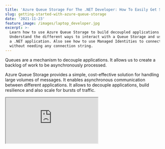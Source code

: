 ```yaml
---
title: 'Azure Queue Storage For The .NET Developer: How To Easily Get Started'
slug: getting-started-with-azure-queue-storage
date: '2021-11-23'
feature_image: /images/laptop_developer.jpg
excerpt: >-
  Learn how to use Azure Queue Storage to build decoupled applications.
  Understand the different ways to interact with a Queue Storage and use it from
  a .NET application. Also see how to use Managed Identities to connect to Queue
  without needing any connection string.
---
```

Queues are a mechanism to decouple applications. It allows us to create a backlog of work to be asynchronously processed.

Azure Queue Storage provides a simple, cost-effective solution for handling large volumes of messages. It enables asynchronous communication between different applications. It allows to decouple applications, build resilience and also scale for bursts of traffic.

<iframe src="https://www.youtube.com/embed/5oTX6srQdOE" />

In this post, let's explore how to create Azure Queue Storage and use this from an ASP NET Core application. The steps are very much the same if you look to use this from any .NET application.

## Creating a Queue

To start using the Queue, let's first create it in Azure. The easiest way is to create it using the Azure portal.

In a real-world application, you can use scripts to automate this or, even better, use Infrastructure as Code (IAC) to automate these from your build and deploy pipeline.

But for now, let's head over to the Azure Portal and search from 'Azure Storage Account'.

An Azure Queue Storage lives under a Storage account in Azure. To create a queue, we first need to create a storage account.

![Create an Azure Storage Account from Azure Portal](/images/azure_storage_account_create_portal.jpg)

Once created, we can add Queues under the Storage account, as shown below.

![Create a Queue under Storage Account from Azure Portal](/images/azure_storage_account_create_queue.jpg)

## Connecting to Azure Queue from .NET

With Queue Storage created, we can start using it from our application. Queue Storage is excellent when you want to decouple long-running workloads to happen in the background. It prevents users from having to wait till long precesses are completed.

The NuGet package [Azure.Storage.Queues](https://github.com/Azure/azure-sdk-for-net/blob/Azure.Storage.Queues_12.8.0/sdk/storage/Azure.Storage.Queues/README.md) provides the libraries required to connect to Queue Storage. Once installed, use the `QueueClient` class to send and receive messages.

The `QueueClient` requires a Connection String to authorize and authenticate. It is available from the Azure Portal from the Access Keys section under the Storage Account (as shown below).

![Azure Queue Storage Access Keys](/images/azure_queue_storage_access_keys.jpg)

Azure Queue Storage Access Keys

_Later in the post, I'll show you how to connect to the Queue without a connection string and using Managed Identity._

## Sending Messages

Create a new ASP NET Core application using the default template. It has a WeatherForecast controller, which we can integrate with Queue Storage.

Let's assume we now need to POST new weather data to our application. But adding weather data involves some processing work, and we want this to happen in the background. So the user would simply be posting new weather data, and we will send this message to a queue to be processed separately.

For now, let's use the `QueueClient` and the Connection string to connect to the Queue Storage. Using the `SendMessageAsync` method, we can send messages to the Queue.

```csharp
[HttpPost]
public async Task Post([FromBody]WeatherForecast weatherForecast, CancellationToken cancellationToken)
{
    var connectionString = "<Connection String>"
    var queueName = "add-weatherdata";
    var client = new QueueClient(connectionString, queueName);
    var message = JsonSerializer.Serialize(weatherForecast);
    await client.SendMessageAsync(message,  cancellationToken);
}

```

The `POST` method adds a message to the Queue and makes it available for processing to any application listening on that Queue.

![New Message in Azure Queue](/images/azure_queue_storage_new_message.jpg)

Messages added to the Queue have an Id, Insertion time, Expiration time, and Dequeue count in addition to the actual message.

-   **Insertion time** → The time of insertion of the message into the Queue
-   **Expiration time** → By default, it is seven days, after which the message will automatically expire and get deleted from the Queue
-   **Dequeue count →** Indicates the number of times the message was read from the Queue and placed back

The `SendMessageAsync` has [overloaded methods,](https://docs.microsoft.com/en-us/dotnet/api/azure.storage.queues.queueclient.sendmessageasync?view=azure-dotnet&WT.mc_id=AZ-MVP-5003875#definition) that allows to explicitly set the Expiration time and also a Visibility timeout.

The Visibility timeout specifies the delay after which a message will show up in the Queue after adding. So if you set a value of 60 seconds, the message will appear in the Queue (and be available for processing only after 60 seconds).

To create messages that never expire, set the `timeToLive` as a negative value.

## Reading Messages

Messages dropped into the Queue can be picked up by another application to process. Below I have a simple Background Task that runs every 10 seconds and reads a message from the Queue.

```csharp
protected override async Task ExecuteAsync(CancellationToken stoppingToken)
{
    while (!stoppingToken.IsCancellationRequested)
    {
        _logger.LogInformation("Reading from queue");
        var queueMessage = await _queueClient.ReceiveMessageAsync();
        if (queueMessage.Value != null)
        {
            var weatherData = JsonSerializer.Deserialize<WeatherForecast>(queueMessage.Value.MessageText);
            _logger.LogInformation("New Mesasge Read: {weatherData}", weatherData);
            / APplication process
            await _queueClient.DeleteMessageAsync(queueMessage.Value.MessageId, queueMessage.Value.PopReceipt);
        }
        await Task.Delay(TimeSpan.FromSeconds(10));
    }
}

```

The `ReveiveMessagesAsync` method reads one or more messages from the Queue. It removes the message from the Queue for 30 seconds (by default or the specified `visibilityTimeout`).

Once the message processing is complete, the message must be deleted from the Queue so that it is not picked up again for processing. If not deleted, it will be available back in the Queue after the `visibilityTimeout`.

## Azure Storage Explorer

The [Azure Storage Explorer](https://azure.microsoft.com/en-us/features/storage-explorer/#overview) tool allows managing storage accounts from desktops.  It will enable the management of storage accounts across multiple subscriptions and accounts.

![Azure Storage Explorer to explore Queue storage.](/images/azure_storage_explorer.jpg)

When reading messages from the Queue, the explorer tool uses the [Peek](https://docs.microsoft.com/en-us/dotnet/api/azure.storage.queues.queueclient.peekmessageasync?view=azure-dotnet) functionality. With Peek, the message is not removed from the Queue and is still available for processing for other applications looking at the same Queue.

## Dependency Injection of Queue Client

Anytime you need to interact with the Azure Queue from a .NET application, you need an instance of a `QueueClient`. Rather than explicitly creating an instance, it's easier to dependency inject.

The `[Microsoft.Extensions.Azure](https://www.nuget.org/packages/Microsoft.Extensions.Azure/)` Nuget package allows to easily integrate different Azure clients with [.NET Dependency Injection (DI)](https://www.youtube.com/watch?v=YR6HkvNBpX4) and configuration systems.

In the `ConfigureServices` method of the `Startup.cs` class, we can register the QueueClient for the application.

```csharp
services
    .AddAzureClients(builder =>
    {
        builder.AddClient<QueueClient, QueueClientOptions>((_, _, _) =>
        {
            var connectionString = "<Connection String>";
                  var queueName = "add-weatherdata";
            return new QueueClient(connectionString, queueName);
        });
    });

```

Once registered in the DI container, we can request an instance of `QueueClient` in the constructor. The .NET DI will inject it automatically at runtime.

```csharp
public WeatherForecastController(
    ILogger<WeatherForecastController> logger, QueueClient queueClient)
{
    _logger = logger;
    _queueClient = queueClient;
}

```

## Using Managed Identity To Connect To Azure Queue

The above code, when registering the `QueueClient` still uses the Connection String. Managing Credentials and ConnectionString's can become a bit tricky, so it's best to avoid needing to use them in the first place.  Azure Managed Identity eliminates the need for Connection Strings to authenticate with resources.

Using the [DefaultAzureCredential](https://github.com/Azure/azure-sdk-for-net/blob/727ab08412e60394b6fea8b13cac47d83aca1f3b/sdk/identity/Azure.Identity/README.md#defaultazurecredential) part of the [Azure.Identity](https://github.com/Azure/azure-sdk-for-net/blob/727ab08412e60394b6fea8b13cac47d83aca1f3b/sdk/identity/Azure.Identity/README.md) library we can connect to Azure Queues without needing a connection string.

[

DefaultAzureCredential: Unifying How We Get Azure AD Token

Azure Identity library provides Azure Active Directory token authentication support across the Azure SDK

![](/favicon.ico)Rahul NathRahul Pulikkot Nath

![](/images/pfx_security.jpg)

](/blog/defaultazurecredential-from-azure-sdk)

To enable Managed Identity connection on Azure Queue, head over to the Azure portal and add a new role assignment under the '_Access Control (IAM)_' section. You can grant access to individuals, groups, or application identities to connect to the Queue Storage.

Below I have added my email address to the _Storage Queue Data Contributor_ role. It allows to read, edit, delete messages from the Queue. When working on your local development, you can configure the IDE to connect and retrieve the token to use with `DefaultAzureCredential`.

azure\_queue\_iam\_role\_assignment.jpg

![Access Control (IAM) Enable Storage Queue Data Contributor Role to access Queue.](/images/azure_queue_iam_role_assignment.jpg)

The below code no longer uses a Connection String to connect to the Azure Queue. When [running on the local machine](/blog/azure-managed-service-identity-and-local-development/), it can automatically pick up the user logged in to Visual Studio or other supported IDE's. If the application is running in Azure infrastructure, enable Identity on the resource and grant it permissions using the Access Control (IAM).

```csharp
var credential = new DefaultAzureCredential();
var queueUri = new Uri("https://youtubestoragetest.queue.core.windows.net/myqueue");
return new QueueClient(queueUri, credential);

```

I hope this helps you to get started with Azure Queue Storage and build disconnected applications.
